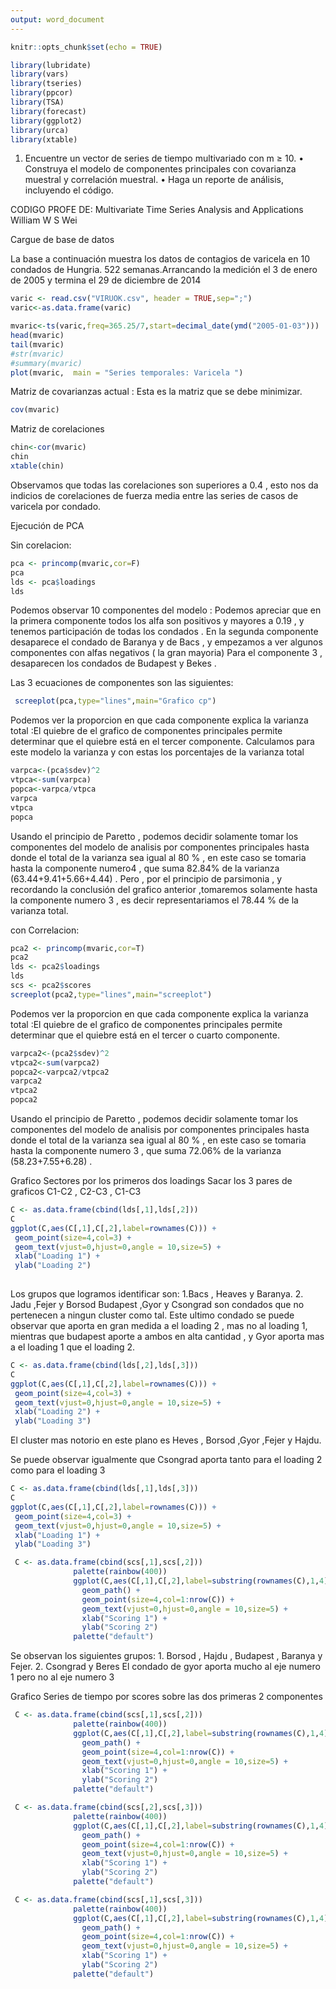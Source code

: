```yaml
---
output: word_document
---
```


```r
knitr::opts_chunk$set(echo = TRUE)
```

```r
library(lubridate)
library(vars)
library(tseries)
library(ppcor)
library(TSA)
library(forecast)
library(ggplot2)
library(urca)
library(xtable)
```

1.	Encuentre un vector de series de tiempo multivariado con m ≥ 10. 
•	Construya el modelo de componentes principales con covarianza muestral y correlación muestral.
•	Haga un reporte de análisis, incluyendo el código.

CODIGO PROFE DE: Multivariate Time Series Analysis and Applications William W S Wei 

Cargue de base de datos

La base a continuación muestra los datos de contagios de varicela en 10 condados de Hungria. 522 semanas.Arrancando la medición el 3 de enero de 2005 y termina el 29 de diciembre de 2014

```r
varic <- read.csv("VIRUOK.csv", header = TRUE,sep=";")
varic<-as.data.frame(varic)

```

```r
mvaric<-ts(varic,freq=365.25/7,start=decimal_date(ymd("2005-01-03")))
head(mvaric)
tail(mvaric)
#str(mvaric)
#summary(mvaric)
plot(mvaric,  main = "Series temporales: Varicela ")
```

Matriz de covarianzas actual : Esta es la matriz que se debe minimizar.
```r
cov(mvaric)

```
Matriz de corelaciones
```r

chin<-cor(mvaric)
chin
xtable(chin)
```
Observamos que todas las corelaciones son  superiores a 0.4 , esto nos da indicios de corelaciones de fuerza media entre las series de casos de varicela por condado.

Ejecución de PCA

Sin corelacion:

```r

pca <- princomp(mvaric,cor=F)
pca
lds <- pca$loadings
lds
```
Podemos observar 10 componentes del modelo :
Podemos apreciar que en la primera componente todos los alfa son positivos y mayores a 0.19 , y tenemos participación de todas los condados .
En la segunda componente desaparece el condado de Baranya y de Bacs , y empezamos a ver algunos componentes con alfas negativos ( la gran mayoria) Para el componente 3 , desaparecen los condados de Budapest y Bekes .

Las 3 ecuaciones de componentes son las siguientes:



```r
 screeplot(pca,type="lines",main="Grafico cp")

```
Podemos ver la proporcion en que cada componente explica la varianza total :El quiebre de el grafico de componentes principales permite determinar que el quiebre está en el tercer componente.
Calculamos para este modelo la varianza y con estas los porcentajes de la varianza total

```r
varpca<-(pca$sdev)^2
vtpca<-sum(varpca)
popca<-varpca/vtpca
varpca
vtpca
popca
```
Usando el principio de Paretto , podemos decidir solamente tomar los componentes del modelo de analisis por componentes principales hasta donde el total de la varianza sea igual al 80 % , en este caso se tomaria hasta la componente numero4 , que suma 82.84% de la varianza (63.44+9.41+5.66+4.44) . Pero , por el principio de parsimonia , y recordando la conclusión del grafico anterior ,tomaremos solamente hasta la componente numero 3 , es decir representariamos el 78.44 % de la varianza total.


con Correlacion:

```r
pca2 <- princomp(mvaric,cor=T)
pca2
lds <- pca2$loadings
lds
scs <- pca2$scores
screeplot(pca2,type="lines",main="screeplot")
```
Podemos ver la proporcion en que cada componente explica la varianza total :El quiebre de el grafico de componentes principales permite determinar que el quiebre está en el tercer o cuarto  componente.
```r
varpca2<-(pca2$sdev)^2
vtpca2<-sum(varpca2)
popca2<-varpca2/vtpca2
varpca2
vtpca2
popca2
```
Usando el principio de Paretto , podemos decidir solamente tomar los componentes del modelo de analisis por componentes principales hasta donde el total de la varianza sea igual al 80 % , en este caso se tomaria hasta la componente numero 3 , que suma 72.06% de la varianza (58.23+7.55+6.28) . 

Grafico Sectores por los primeros dos loadings
Sacar los 3 pares de graficos C1-C2 , C2-C3 , C1-C3

```r

              
C <- as.data.frame(cbind(lds[,1],lds[,2]))
C
ggplot(C,aes(C[,1],C[,2],label=rownames(C))) +
 geom_point(size=4,col=3) +
 geom_text(vjust=0,hjust=0,angle = 10,size=5) +
 xlab("Loading 1") +
 ylab("Loading 2")
              
```
Los grupos que logramos identificar son:
1.Bacs , Heaves y Baranya.
2. Jadu ,Fejer y Borsod
Budapest ,Gyor y Csongrad son condados que no pertenecen a ningun cluster como tal. Este ultimo condado se puede observar que aporta en gran medida a el loading 2 , mas no al loading 1, mientras que budapest aporte a ambos en alta cantidad , y Gyor aporta mas a el loading 1 que el loading 2.

```r

C <- as.data.frame(cbind(lds[,2],lds[,3]))
C
ggplot(C,aes(C[,1],C[,2],label=rownames(C))) +
 geom_point(size=4,col=3) +
 geom_text(vjust=0,hjust=0,angle = 10,size=5) +
 xlab("Loading 2") +
 ylab("Loading 3")

```
El cluster mas notorio en este plano  es Heves , Borsod ,Gyor ,Fejer y Hajdu.

Se puede observar igualmente que Csongrad aporta tanto para el loading 2 como para el loading 3
             
```r

C <- as.data.frame(cbind(lds[,1],lds[,3]))
C
ggplot(C,aes(C[,1],C[,2],label=rownames(C))) +
 geom_point(size=4,col=3) +
 geom_text(vjust=0,hjust=0,angle = 10,size=5) +
 xlab("Loading 1") +
 ylab("Loading 3")

 C <- as.data.frame(cbind(scs[,1],scs[,2]))
              palette(rainbow(400))
              ggplot(C,aes(C[,1],C[,2],label=substring(rownames(C),1,4))) +
                geom_path() +
                geom_point(size=4,col=1:nrow(C)) +
                geom_text(vjust=0,hjust=0,angle = 10,size=5) +
                xlab("Scoring 1") +
                ylab("Scoring 2")
              palette("default")
```

Se observan los siguientes grupos:
1. Borsod , Hajdu , Budapest , Baranya y Fejer.
2. Csongrad y Beres
El condado de gyor aporta mucho al eje numero 1 pero no al eje numero 3

Grafico  Series de tiempo por scores sobre las dos primeras 2 componentes 
```r


 C <- as.data.frame(cbind(scs[,1],scs[,2]))
              palette(rainbow(400))
              ggplot(C,aes(C[,1],C[,2],label=substring(rownames(C),1,4))) +
                geom_path() +
                geom_point(size=4,col=1:nrow(C)) +
                geom_text(vjust=0,hjust=0,angle = 10,size=5) +
                xlab("Scoring 1") +
                ylab("Scoring 2")
              palette("default")
```
```r


 C <- as.data.frame(cbind(scs[,2],scs[,3]))
              palette(rainbow(400))
              ggplot(C,aes(C[,1],C[,2],label=substring(rownames(C),1,4))) +
                geom_path() +
                geom_point(size=4,col=1:nrow(C)) +
                geom_text(vjust=0,hjust=0,angle = 10,size=5) +
                xlab("Scoring 1") +
                ylab("Scoring 2")
              palette("default")
```
```r


 C <- as.data.frame(cbind(scs[,1],scs[,3]))
              palette(rainbow(400))
              ggplot(C,aes(C[,1],C[,2],label=substring(rownames(C),1,4))) +
                geom_path() +
                geom_point(size=4,col=1:nrow(C)) +
                geom_text(vjust=0,hjust=0,angle = 10,size=5) +
                xlab("Scoring 1") +
                ylab("Scoring 2")
              palette("default")
```




